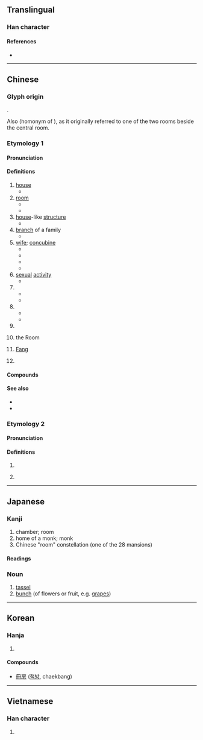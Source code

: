 {{character info/new}}
==Translingual==
{{ja-forms|房|房|房}}

===Han character===
{{Han char|rn=63|rad=戶|as=04|sn=8|four=30227|canj=HSYHS,ISYHS|ids=⿸戶方, ⿸户方, ⿸戸方}}

====References====
* {{Han ref|kx=0415.150|dkj=11714|dj=0759.160|hdz=32260.040|uh=623F|ud=25151|bh=A9D0|bd=43472}}

----

==Chinese==
{{zh-forms}}

===Glyph origin===
{{Han etym}}
{{Han compound|戶|方|c1=s|c2=p|t1=door|ls=psc}}.

Also {{Han compound|戶|方|t1=door|ls=ic}} (homonym of {{och-l|旁|side}}), as it originally referred to one of the two rooms beside the central room.

===Etymology 1===

====Pronunciation====
{{zh-pron
|m=fáng
|c=fong4,fong4-2
|dg=фон1
|h=pfs=fòng/Pióng
|h_note=Pióng - surname; fòng - other senses
|md=bùng
|mn=pâng/pông/ml:hông/qz:phông
|mn_note=pâng - vernacular (including surname in Taiwanese); pông - literary (including surname in Xiamen, Quanzhou and Zhangzhou); hông, phông - literary
|mn-t=bang5
|w=3vaan
|mc=1
|oc=1,2
|cat=n,pn,cls
}}

====Definitions====
{{zh-hanzi}}

# [[house]]
#* {{zh-x|我 一.個.人 在 房 裡|I'm alone in the '''house'''.}}
# [[room]] {{zh-mw|m,c:間}}
#* {{zh-x|我 可以 把 提包 撂 在 你 房 裡 嗎？|Can I dump my bags in your '''room'''?}}
#* {{zh-x|我 已經 把 這 間 房 分 給 你 了。|I have allocated this '''room''' to you.}}
# [[house]]-like [[structure]]
#* {{zh-x|心房|heart (as a house of emotions); cardiac '''atrium'''}}
# [[branch]] of a family
#* {{zh-x|二房|second son and his family}}
# [[wife]]; [[concubine]]
#* {{zh-x|妻房|wife}}
#* {{zh-x|二房|concubine}}
#* {{zh-x|偏房|concubine}}
#* {{zh-x|收房|to take as '''concubine'''}}
# [[sexual]] [[activity]]
#* {{zh-x|行房|to [[go to bed with]]}}
# {{zh-classifier|[[relative]]s}}
#* {{zh-x|三 房 親戚{qi}|three relatives}}
#* {{zh-x|四 房 兄弟|four brothers}}
# {{zh-classifier|[[wives]], [[concubine]]s or [[daughters-in-law]]}}
#* {{zh-x|娶 一 房 側室|to take a concubine}}
#* {{zh-x|兩 房 媳婦|two daughters-in-law}}
# {{zh-classifier|[[fruit]]s|t=[[bunch]]}}
# {{lb|zh|astronomy}} the Room {{gloss|a Chinese constellation, 4th of the [[w:Twenty-Eight_Mansions|Twenty-Eight Mansions]] and part of the [[青龍|Azure Dragon]]}}
# {{surname|lang=zh}} [[Fang]]
# {{zh-div|縣}} {{place|zh|t=Fang|county|prefecture-level city/Shiyan|p/Hubei|c/China}}

====Compounds====
{{zh-der|一房|一房一臥|三合房|三房四妾|三班六房|上房|上書房|下房|丹房|乳房|二房|二房東|伙房|作房|便房|倉房|偏房|健身房|僧房|公事房|六房吏典|六房書吏|冷房|冷氣房|分房減口|刑房|別房|加護病房|占房|危房|右心房|司房|同房|吵房|喜房|單人房|四合房|圓房|土房子|堂房|填房|壽房|大房|太陽能房|套房|奩房|子房|孔目房|完房|官房|官房學派|客房|專房|小房|山房|巡捕房|工房|帳房|平房|幽房|庫房|廂房|廈房|廚房|廠房|廳房|彈子房|後房|後罩房|御書房|御膳房|心房|成房|戲房|房下|房中樂|房中術|房主|房事|房價|房分|房分兄弟|房地|房地產|房基|房契|房奩|房子|房宇|房官|房客|房宿錢|房屋|房屋稅|房山|房帖|房師|房捐|房族|房書|房杜姚宋|房東|房檐|房櫳|房牙子|房狀|房產|房租|房簷|房累|房老|房考|房脊|房臥|房舍|房艙|房荒|房裡|房計|房謀杜斷|房貸|房車|房金|房錢|房門|房間|房闈|房頭|房飯錢|扒房|披房|捕房|排房|排房吏典|探房|敝房|敬事房|文房|文房四士|文房四寶|新房|普通病房|暖房|暖房筵|暗房|曲房|更房|書房|會房|月子房|月房|朝房|本房|柴房|棧房|椒房|槓房|樓房|機房|櫃房|次房|正房|歸房|氈房|民房|河房|洋房|洞房|洞房花燭|活動房屋|添房|渲房|火房|炕房|營房|爐房|牢房|獨守空房|班房|球房|產房|病房|看房子|碉房|碓房|碾房|磨房|票房|票房毒藥|票房紀錄|禪房|私房|私房話|私房買賣|私房錢|科房|稍房|空房|穿房入戶|穿房過屋|箱房|簽押房|粉房|糖房|緣房|繖房花序|繡房|耳房|腰房|膳房|臥房|艙房|花房|花燭洞房|茅房|茶房|草房|莊房|蓮房|藥房|蘭房|號房|蜂房|蜜房|蠣房|行房|親房|該房|談天房|豹房|賀房|賃房|跳房子|躥房越脊|車房|近房|退房|通房|連闥洞房|進房|過房|過房兒子|過房書|遠房|配房|鋪房|鋪面房|長房|門房|開房間|閒房|閨房|陪房|隔房|隔房同輩|隔離病房|雲房|頭房|香房|馬房|高房|鬧房|鬧新房|鬧洞房|鳥房|鴛鴦房|黑房|九間房}}

====See also====
* {{zh-l|屋}}
* {{zh-l|室}}

===Etymology 2===

====Pronunciation====
{{zh-pron
|m=fáng,páng
|c=pong4
|h=pfs=
|mn=
|mc=2
|oc=n,1
|cat=
}}

====Definitions====
{{zh-hanzi}}

# {{zh-used in|阿房宮|{{w|Epang Palace}}}}
# {{zh-used in|房皇|[[wavering]]; [[pacing]] up and down|dot=,}} {{zh-alt-form|彷徨|nocap=1}}

----

==Japanese==

===Kanji===
{{ja-kanji|grade=7|rs=戶04}}

# chamber; room
# home of a monk; monk
# Chinese "room" constellation (one of the 28 mansions)

====Readings====
{{ja-readings
|goon=ぼう
|kanon=ほう
|kun=ふさ-, へや-
}}

===Noun===
{{ja-noun|ふさ}}

# [[tassel]]
# [[bunch]] (of flowers or fruit, e.g. [[grape]]s)

----

==Korean==

===Hanja===
{{ko-hanja|hangeul=방|eumhun=방|rv=bang|mr=pang|y=pang}}

# {{defn|lang=ko|sort=戶04}}

====Compounds====
* [[冊房]] ([[책방]], chaekbang)

----

==Vietnamese==

===Han character===
{{vi-hantu|[[phòng]], [[buồng]]|rs=戶04}}

# {{defn|lang=vi|sort=戶04}}